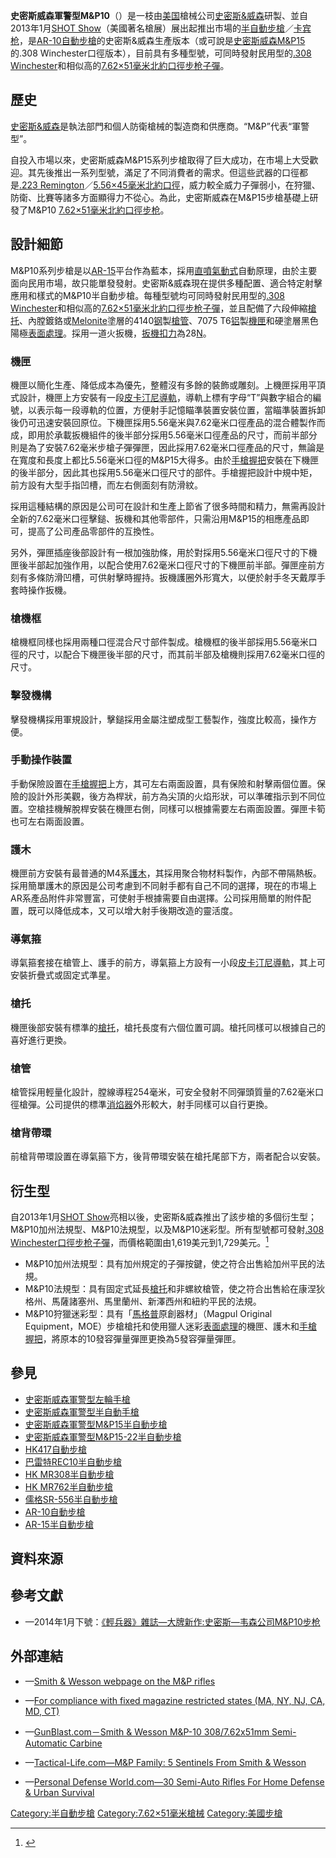 {{noteTA
|G1=軍事
|G2=長度單位
|G3=Firearms
}}
{{Infobox Weapon
|name= 史密斯威森軍警型M&P10半自動步槍<br />{{Lang|en|Smith & Wesson M&P10}}
|image= 
|image_size= 300px
|caption= 
|origin= {{flagcountry|United States}}
|type= [[半自動步槍|半自動步槍]]
<!-- Type selection -->
|is_ranged= yes
|is_bladed= 
|is_explosive= 
|is_artillery= 
|is_vehicle= 
|is_missile= 
|is_UK= 
<!-- Service history -->
|service= 
|used_by= 
|wars= 
<!-- Production history -->
|designer= [[尤金·M·斯通纳|尤金·M·斯通纳]]
|design_date= 1957年
|manufacturer= [[史密斯&威森|史密斯&威森]]
|unit_cost= [[建議售價|MSRP]]：$1,619
|production_date= 2013年—
|number= 
|variants= 
<!-- General specifications -->
|spec_label= 
|weight= 空槍：3.5[[千克|千克]]（7.71[[磅|磅]]）
|length= <div class="NavFrame collapsed" style="color: black; background-color: #FFFFFF; margin: 0 auto; padding: 0 10px; text-align: left;"><div class="NavHead" style="background-color: #FFFFFF; margin: 0 auto; padding: 0 10px; font-weight:normal;"></div><div class="NavContent" style="background-color: #FFFFFF; margin: 0 auto; padding: 0 10px;">
* 槍托縮折：1,039[[毫米|毫米]]（40.91[[英寸|英寸]]）
* 槍托伸展：955毫米（37.6英吋）
</div>
</div>
|part_length= 457.2毫米（18英吋）
|width= 
|height= 
|diameter= 
|crew= 
<!-- Ranged weapon specifications -->
|cartridge= [[7.62×51mm_NATO|7.62×51毫米]][[北大西洋公约组织|北約口徑]]／[[.308_Winchester|.308 Winchester]]
|caliber= 7.62毫米（.308英吋）
|barrels= 1根，4140[[钢|钢]]製，內膛鍍鉻或[[Melonite|Melonite]]塗層，標準[[膛線|膛線]]纏距為1：10，膛線5條，右旋，[[槍口|槍口]]裝有鳥籠樣式[[消焰器|消焰器]]
|action= <div class="NavFrame collapsed" style="color: black; background-color: #FFFFFF; margin: 0 auto; padding: 0 10px; text-align: left;"><div class="NavHead" style="background-color: #FFFFFF; margin: 0 auto; padding: 0 10px; font-weight:normal;"></div><div class="NavContent" style="background-color: #FFFFFF; margin: 0 auto; padding: 0 10px;">
* {{Link-en|直噴式氣動操作|Direct impingement|直噴氣動式}}
* [[轉拴式槍栓|轉拴式槍栓]]
</div>
</div>
|mode= {{Link-en|半自動槍械|Semi-automatic firearm|半自動}}
|rate= 
|velocity= 
|energy= 
|range= 800—1,000[[米_(单位)|公尺]]（874.89—1,093.61[[码|码]]，2,624.67—3,280.84[[英尺|英尺]]，0.62[[英里|英里]]）
|max_range= 
|feed= [[SR-25狙擊步槍|SR-25]]{{Link-en|SR-25模式彈匣|SR-25 pattern magazine|模式彈匣}}<div class="NavFrame collapsed" style="color: black; background-color: #FFFFFF; margin: 0 auto; padding: 0 10px; text-align: left;"><div class="NavHead" style="background-color: #FFFFFF; margin: 0 auto; padding: 0 10px; font-weight:normal;"></div><div class="NavContent" style="background-color: #FFFFFF; margin: 0 auto; padding: 0 10px;">
* [[馬格普工業公司|馬格普]]可拆卸式[[聚合物|聚合物]]製[[彈匣|彈匣]]
* 50發馬格普D-50可拆卸式聚合物製[[彈鼓|彈鼓]]
* [[C-Mag彈鼓|C-Mag彈鼓]]
</div>
</div>
|sights= [[機匣|機匣]]至[[護木|護木]]頂部的[[皮卡汀尼導軌|MIL-STD-1913戰術導軌]]上安裝瞄準具（可安裝或拆卸）<div class="NavFrame collapsed" style="color: black; background-color: #FFFFFF; margin: 0 auto; padding: 0 10px; text-align: left;"><div class="NavHead" style="background-color: #FFFFFF; margin: 0 auto; padding: 0 10px; font-weight:normal;"></div><div class="NavContent" style="background-color: #FFFFFF; margin: 0 auto; padding: 0 10px;">
* [[機械瞄具|機械瞄具]]：金屬覘孔式[[照門|照門]]及柱型[[照準器|準星]]（可摺疊、展開、調節位置或拆卸）
* 可安裝其他日間／夜間[[瞄准镜|光學瞄準鏡]]、[[紅點鏡|紅點鏡／反射式瞄準鏡]]、[[全像武器照準器|全息瞄準鏡]]、[[夜視鏡|夜視鏡]]和／或[[熱成像儀|熱成像儀]]
</div>
</div>
<!-- 火炮規格 -->
|breech= 
|recoil= 
|carriage= 
|elevation= 
|traverse= 
<!-- 刃器規格 --> 
|blade_type= 
|hilt_type= 
|sheath_type= 
|head_type= 
|haft_type= 
<!-- 爆炸物內填炸藥規格 --> 
|filling= 
|filling_weight= 
|detonation= 
|yield= 
<!-- 車輛/飛彈 規格 -->
|armour= 
|primary_armament= 
|secondary_arament= 
|engine= 
|engine_power= 
|transmission= 
|payload_capacity= 
|fuel_capacity= 
|pw_ratio= 
|suspension= 
|clearance= 
|vehicle_range= 
|speed= 
|guidance= 
|steering= 
<!-- Missiles only -->
|wingspan= 
|propellant= 
|ceiling= 
|altitude= 
|depth= 
|boost= 
|accuracy= 
|launch_platform= 
|transport= 
}}

'''史密斯威森軍警型M&P10'''（{{Lang-en|Smith & Wesson M&P10}}）是一枝由[[美国|美国]]槍械公司[[史密斯&威森|史密斯&威森]]研製、並自2013年1月[[SHOT_Show|SHOT Show]]（美國著名槍展）展出起推出市場的[[半自動步槍|半自動步槍]]／[[卡宾枪|卡宾枪]]，是[[AR-10自動步槍|AR-10自動步槍]]的史密斯&威森生產版本（或可說是[[史密斯威森軍警型M&P15半自動步槍|史密斯威森M&P15]]的.308 Winchester口徑版本），目前具有多種型號，可同時發射民用型的[[.308_Winchester|.308 Winchester]]和相似高的[[7.62×51mm_NATO|7.62×51毫米]][[北大西洋公约组织|北約]][[口徑|口徑]][[步枪|步枪]][[子彈|子彈]]。

== 歷史 ==
[[史密斯&威森|史密斯&威森]]是執法部門和個人防衛槍械的製造商和供應商。“M&P”代表“軍警型”。

自投入市場以來，史密斯威森M&P15系列步槍取得了巨大成功，在市場上大受歡迎。其先後推出一系列型號，滿足了不同消費者的需求。但這些武器的口徑都是[[.223_Remington|.223 Remington]]／[[5.56×45mm_NATO|5.56×45毫米]][[北大西洋公约组织|北約]][[口徑|口徑]]，威力較全威力子彈弱小，在狩獵、防衛、比賽等諸多方面顯得力不從心。為此，史密斯威森在M&P15步槍基礎上研發了M&P10 [[7.62×51mm_NATO|7.62×51毫米]][[北大西洋公约组织|北約]][[口徑|口徑]][[步枪|步枪]]。

== 設計細節 ==
M&P10系列步槍是以[[AR-15半自動步槍|AR-15]]平台作為藍本，採用[[氣動式_(槍械)#直噴式氣動操作|直噴氣動式]]自動原理，由於主要面向民用市場，故只能單發發射。史密斯&威森現在提供多種配置、適合特定射擊應用和樣式的M&P10半自動步槍。每種型號均可同時發射民用型的[[.308_Winchester|.308 Winchester]]和相似高的[[7.62×51mm_NATO|7.62×51毫米]][[北大西洋公约组织|北約]][[口徑|口徑]][[步枪|步枪]][[子彈|子彈]]，並且配備了六段伸縮[[槍托|槍托]]、內膛鍍鉻或[[Melonite|Melonite]]塗層的4140[[钢|钢]]製[[槍管|槍管]]、7075 T6[[铝|铝]]製[[機匣|機匣]]和硬塗層黑色陽極[[表面處理|表面處理]]。採用一道火扳機，[[扳機扣力|扳機扣力]]為28[[牛頓_(單位)|N]]。

=== 機匣 ===
機匣以簡化生產、降低成本為優先，整體沒有多餘的裝飾或雕刻。上機匣採用平頂式設計，機匣上方安裝有一段[[皮卡汀尼導軌|皮卡汀尼導軌]]，導軌上標有字母“T”與數字組合的編號，以表示每一段導軌的位置，方便射手記憶瞄準裝置安裝位置，當瞄準裝置拆卸後仍可迅速安裝回原位。下機匣採用5.56毫米與7.62毫米口徑產品的混合體製作而成，即用於承載扳機組件的後半部分採用5.56毫米口徑產品的尺寸，而前半部分則是為了安裝7.62毫米步槍子彈彈匣，因此採用7.62毫米口徑產品的尺寸，無論是在寬度和長度上都比5.56毫米口徑的M&P15大得多。由於[[手槍握把|手槍握把]]安裝在下機匣的後半部分，因此其也採用5.56毫米口徑尺寸的部件。手槍握把設計中規中矩，前方設有大型手指凹槽，而左右側面刻有防滑紋。

採用這種結構的原因是公司可在設計和生產上節省了很多時間和精力，無需再設計全新的7.62毫米口徑擊鎚、扳機和其他零部件，只需沿用M&P15的相應產品即可，提高了公司產品零部件的互換性。

另外，彈匣插座後部設計有一根加強肋條，用於對採用5.56毫米口徑尺寸的下機匣後半部起加強作用，以配合使用7.62毫米口徑尺寸的下機匣前半部。彈匣座前方刻有多條防滑凹槽，可供射擊時握持。扳機護圈外形寬大，以便於射手冬天戴厚手套時操作扳機。

=== 槍機框 ===
槍機框同樣也採用兩種口徑混合尺寸部件製成。槍機框的後半部採用5.56毫米口徑的尺寸，以配合下機匣後半部的尺寸，而其前半部及槍機則採用7.62毫米口徑的尺寸。

=== 擊發機構 ===
擊發機構採用軍規設計，擊鎚採用金屬注塑成型工藝製作，強度比較高，操作方便。

=== 手動操作裝置 ===
手動保險設置在[[手槍握把|手槍握把]]上方，其可左右兩面設置，具有保險和射擊兩個位置。保險的設計外形美觀，後方為桿狀，前方為尖頂的火焰形狀，可以準確指示到不同位置。空槍挂機解脫桿安裝在機匣右側，同樣可以根據需要左右兩面設置。彈匣卡筍也可左右兩面設置。

=== 護木 ===
機匣前方安裝有最普通的M4系[[護木|護木]]，其採用聚合物材料製作，內部不帶隔熱板。採用簡單護木的原因是公司考慮到不同射手都有自己不同的選擇，現在的市場上AR系產品附件非常豐富，可使射手根據需要自由選擇。公司採用簡單的附件配置，既可以降低成本，又可以增大射手後期改造的靈活度。

=== 導氣箍 ===
導氣箍套接在槍管上、護手的前方，導氣箍上方設有一小段[[皮卡汀尼導軌|皮卡汀尼導軌]]，其上可安裝折疊式或固定式準星。

=== 槍托 ===
機匣後部安裝有標準的{{Link-en|伸縮式槍托|Telescoping stock|伸縮式}}[[槍托|槍托]]，槍托長度有六個位置可調。槍托同樣可以根據自己的喜好進行更換。

=== 槍管 ===
槍管採用輕量化設計，膛線導程254毫米，可安全發射不同彈頭質量的7.62毫米口徑槍彈。公司提供的標準[[消焰器|消焰器]]外形較大，射手同樣可以自行更換。

=== 槍背帶環 ===
前槍背帶環設置在導氣箍下方，後背帶環安裝在槍托尾部下方，兩者配合以安裝{{Link-en|槍背帶|Sling (firearms)}}。

== 衍生型 ==
自2013年1月[[SHOT_Show|SHOT Show]]亮相以後，史密斯&威森推出了該步槍的多個衍生型；M&P10加州法規型、M&P10法規型，以及M&P10迷彩型。所有型號都可發射[[.308_Winchester|.308 Winchester]][[口徑|口徑]][[步枪|步枪]][[子彈|子彈]]，而價格範圍由1,619美元到1,729美元。<ref>{{Cite web |url=http://www.smith-wesson.com/webapp/wcs/stores/servlet/CompareProductsDisplay?storeId=750001&catalogId=750051&langId=-1&categoryId=757785&top=&catentryId=815080&catentryId=815547&catentryId=817047&catentryId=817049 |title=Smith & Wesson, "Compare Products", M&P10 Rifles |accessdate=2015-05-01 |archive-date=2015-09-24 |archive-url=https://web.archive.org/web/20150924102955/http://www.smith-wesson.com/webapp/wcs/stores/servlet/CompareProductsDisplay?storeId=750001&catalogId=750051&langId=-1&categoryId=757785&top=&catentryId=815080&catentryId=815547&catentryId=817047&catentryId=817049 |dead-url=no }}</ref>

* M&P10加州法規型：具有加州規定的子彈按鍵，使之符合出售給加州平民的法規。
* M&P10法規型：具有固定式延長[[槍托|槍托]]和非螺紋槍管，使之符合出售給在康涅狄格州、馬薩諸塞州、馬里蘭州、新澤西州和紐約平民的法規。
* M&P10狩獵迷彩型：具有「[[馬格普工業公司|馬格普]]原創器材」（Magpul Original Equipment，MOE）步槍槍托和使用獵人迷彩[[表面處理|表面處理]]的機匣、護木和[[手槍握把|手槍握把]]，將原本的10發容彈量彈匣更換為5發容彈量彈匣。

== 參見 ==
{{refbegin|2}}
* [[史密斯威森軍警型左輪手槍|史密斯威森軍警型左輪手槍]]
* [[史密斯威森軍警型半自動手槍|史密斯威森軍警型半自動手槍]]
* [[史密斯威森軍警型M&P15半自動步槍|史密斯威森軍警型M&P15半自動步槍]]
* [[史密斯威森軍警型M&P15-22半自動步槍|史密斯威森軍警型M&P15-22半自動步槍]]
* [[HK417自動步槍|HK417自動步槍]]
* [[巴雷特REC10半自動步槍|巴雷特REC10半自動步槍]]
* [[HK_MR308半自動步槍|HK MR308半自動步槍]]
* [[HK_MR762半自動步槍|HK MR762半自動步槍]]
* [[儒格SR-556半自動步槍|儒格SR-556半自動步槍]]
* [[AR-10自動步槍|AR-10自動步槍]]
* [[AR-15半自動步槍|AR-15半自動步槍]]
{{refend}}

== 資料來源 ==
<div class="references-small">
<references />
</div>

== 參考文獻 ==
* {{zh-hant icon}}—2014年1月下號：[http://www.xzbu.com/8/view-4840222.htm 《輕兵器》雜誌—大牌新作:史密斯—韦森公司M&P10步枪] {{Wayback|url=http://www.xzbu.com/8/view-4840222.htm |date=20190517213909 }}

== 外部連結 ==
* {{en icon}}—[https://web.archive.org/web/20100317215315/http://www.smith-wesson.com/webapp/wcs/stores/servlet/CategoryDisplay?catalogId=11101&storeId=10001&categoryId=33803&langId=-1&parent_category_rn=15701&top_category=15701 Smith & Wesson webpage on the M&P rifles]
* {{en icon}}—[http://armaglock.com For compliance with fixed magazine restricted states (MA, NY, NJ, CA, MD, CT)] {{Wayback|url=http://armaglock.com/ |date=20210108091032 }}
* {{en icon}}—[http://www.gunblast.com/SW-MP10.htm GunBlast.com－Smith & Wesson M&P-10 308/7.62x51mm Semi-Automatic Carbine] {{Wayback|url=http://www.gunblast.com/SW-MP10.htm |date=20201023214358 }}
* {{en icon}}—[http://www.tactical-life.com/firearms/5-mp-sentinels-smith-wesson/#twnd15-sw-mp10 Tactical-Life.com—M&P Family: 5 Sentinels From Smith & Wesson] {{Wayback|url=http://www.tactical-life.com/firearms/5-mp-sentinels-smith-wesson/#twnd15-sw-mp10 |date=20201205055011 }}
* {{en icon}}—[http://www.personaldefenseworld.com/2015/12/30-semi-auto-rifles-for-home-defense-urban-survival/#sw-mp10 Personal Defense World.com—30 Semi-Auto Rifles For Home Defense & Urban Survival]{{Wayback|url=http://www.personaldefenseworld.com/2015/12/30-semi-auto-rifles-for-home-defense-urban-survival/#sw-mp10 |date=20161102145918 }}

{{史密斯威森公司}}
{{AR15etc}}

{{DEFAULTSORT:Smith & Wesson M&P10}}
[[Category:半自動步槍|Category:半自動步槍]]
[[Category:7.62×51毫米槍械|Category:7.62×51毫米槍械]]
[[Category:美國步槍|Category:美國步槍]]